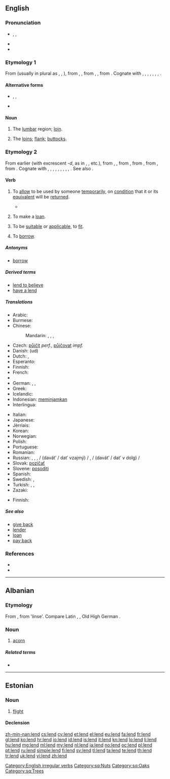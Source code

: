 ==English==

===Pronunciation===
* {{enPR|lĕnd}}, {{IPA|/lɛnd/}}, {{X-SAMPA|/lEnd/}}
* {{audio|en-us-lend.ogg|Audio (US)}}
* {{rhymes|ɛnd}}

===Etymology 1===
From {{etyl|enm|en}} {{term|lende|lang=enm}} (usually in plural as {{term|lendes|lang=enm}}, {{term|leendes|lang=enm}}, {{term|lyndes|lang=enm}}), from {{etyl|ang|en}} {{term|lendenu|lang=ang}}, {{term|lendinu||loins|pos=plural|lang=ang}}, from {{etyl|gem-pro|en}} {{recons|landijō|lang=gem-pro}}, {{recons|landį̄||loin|lang=gem-pro}}, from {{etyl|ine-pro|en}} {{recons|lendʰ-||loin, kidney|lang=ine-pro}}. Cognate with {{etyl|sco|-}} {{term|lend|lang=sco}}, {{term|leynd||the loins, flank, buttocks|lang=sco}}, {{etyl|nl|-}} {{term|lendenen||loins, reins|lang=nl}}, {{etyl|de|-}} {{term|Lenden||loins|lang=de}}, {{etyl|sv|-}} {{term|länder||loins|lang=sv}}, {{etyl|is|-}} {{term|lendar||loins|lang=is}}, {{etyl|la|-}} {{term|lumbus||loin|lang=la}}, {{etyl|ru|-}} {{term|лядвея||thigh, haunch|tr=ljádveja|lang=ru}}.

====Alternative forms====
* {{l|en|leynd}}, {{l|en|leind}}, {{l|en|lind}} {{qualifier|Scotland}}
* {{l|en|lende}} {{qualifier|obsolete}}

====Noun====
{{en-noun|pl1=lends|pl2=linder}}

# {{context|anatomy|UK|_|dialectal|lang=en}} The [[lumbar]] region; [[loin]].
# {{context|UK|_|dialectal|lang=en}} {{context|of a person or animal|lang=en}} The [[loins]]; [[flank]]; [[buttocks]].

===Etymology 2===
From earlier {{term|len|lang=en}} (with excrescent ''-d'', as 	in {{l|en|sound|soun''d''}}, {{l|en|round|roun''d''}}, etc.), from {{etyl|enm|en}} {{term|lenen|lang=enm}}, {{term|lænen|lang=enm}}, from {{etyl|ang|en}} {{term|lænan|lǣnan|to lend; give, grant, lease|lang=ang}}, from {{etyl|gem-pro|en}} {{recons|laihnijaną||to loan|lang=gem-pro}}, from {{etyl|gem-pro|en}} {{recons|laihną||loan|lang=gem-pro}}, from {{etyl|ine-pro|en}} {{recons|leykʷ-||to leave, leave over|lang=ine-pro}}. Cognate with {{etyl|sco|-}} {{term|len|lang=sco}}, {{term|lend||to lend|lang=sco}}, {{etyl|fy|-}} {{term|liene||to lend, borrow, loan|lang=fy}}, {{etyl|nl|-}} {{term|lenen||to lend, borrow, loan|lang=nl}}, {{etyl|de|-}} {{term|lehnen||to borrow, lend out, loan|lang=de}}, {{etyl|sv|-}} {{term|låna||to lend, loan|lang=sv}}, {{etyl|is|-}} {{term|lána||to lend, loan|lang=is}}, {{etyl|is|-}} {{term|léna||to grant|lang=is}}, {{etyl|la|-}} {{term|linquo|linquō|quit, leave, forlet|lang=la}}, {{etyl|grc|-}} {{term|λείπω||leave, release|tr=léipō|lang=grc}}. See also {{l|en|loan}}.

====Verb====
{{en-verb|lends|lending|lent}}

# {{context|transitive|lang=en}} To [[allow]] to be used by someone [[temporarily]], on [[condition]] that it or its [[equivalent]] will be [[#Verb|return]]ed.
#*{{quote-magazine|date=2013-06-01|volume=407|issue=8838|page=71|magazine={{w|The Economist}}
|title=[http://www.economist.com/news/finance-and-economics/21578670-peer-peer-lending-needs-new-name-end-peer-show End of the peer show]
|passage=Finance is seldom romantic. But the idea of peer-to-peer lending comes close. This is an industry that brings together individual savers and lenders on online platforms. Those that want to borrow are matched with those that want to '''lend'''.}}
#: {{usex|I will only '''lend''' you my car if you fill up the tank.}}
#: {{usex|I '''lent''' her 10 euros to pay for the train tickets, and she paid me back the next day.}}
# {{context|intransitive|lang=en}} To make a [[loan]].
# {{context|reflexive|lang=en}} To be [[suitable]] or [[applicable]], to [[fit]].
#: {{usex|Poems do not '''lend''' themselves to translation easily.}}
#: {{usex|The long history of the past does not '''lend''' itself to a simple black and white interpretation.}}
# {{context|proscribed|lang=en}} To [[borrow]].

=====Antonyms=====
* [[borrow]]

=====Derived terms=====
* [[lend to believe]]
* [[have a lend]]

=====Translations=====
{{trans-top|to allow to be used temporarily}}
* Arabic: {{t-|ar|أعار|tr=ʾaʿāra}}
* Burmese: {{t+|my|ငှား|tr=hnga:|sc=Mymr}}
* Chinese:
*: Mandarin: {{t+|cmn|借出|tr=jièchū|sc=Hani}}, {{t+|cmn|借|tr=jiè|sc=Hani}}, {{t+|cmn|貸款|sc=Hani}}, {{t+|cmn|贷款|tr=dàikuǎn|sc=Hani}}
* Czech: [[půjčit]] ''perf.'', [[půjčovat]] ''impf.''
* Danish: {{t+|da|låne}} (ud)
* Dutch: {{t+|nl|lenen}}, {{t+|nl|uitlenen}}
* Esperanto: {{t-|eo|prunti}}
* Finnish: {{t+|fi|lainata}}
* French: {{t+|fr|prêter}}
* {{trreq|ka}}
* German: {{t+|de|leihen}}, {{t+|de|verleihen}}, {{t+|de|borgen}}
* Greek: {{t+|el|δανείζω|tr=daneízo}}
* Icelandic: {{t+|is|lána}}
* Indonesian: [[pinjam|meminjamkan]]
* Interlingua: {{t-|ia|prestar}}
{{trans-mid}}
* Italian: {{t+|it|prestare}}
* Japanese: {{t-|ja|貸す|tr=[[かす]], kasu|sc=Jpan}}
* Jèrriais: {{tø|roa-jer|prêter}}
* Korean: {{t+|ko|빌리다|tr=billida|sc=Kore}}
* Norwegian: {{t+|no|låne}}
* Polish: {{t+|pl|pożyczać}}
* Portuguese: {{t+|pt|emprestar}}
* Romanian: {{t+|ro|împrumuta}}
* Russian: {{t+|ru|одалживать|tr=odálživatʹ}} {{impf}},  {{t+|ru|одолжить|tr=odolžítʹ}} {{pf.}},  {{t+|ru|ссужать|tr=ssužátʹ}} {{impf}}, {{l|ru|давать}} / {{l|ru|дать}} {{l|ru|взаймы}} (davátʹ / datʹ  vzajmý) {{impf}} / {{pf.}}, {{l|ru|давать}} / {{l|ru|дать}} {{l|ru|в}} {{l|ru|долг}} (davátʹ / datʹ v dolg) {{impf}} {{impf}} / {{pf.}}
* Slovak: [[pozičať]]
* Slovene: [[posoditi]]
* Spanish: {{t+|es|prestar}}
* Swedish: {{t+|sv|låna}}, {{t-|sv|låna ut}}
* Turkish: {{t-|tr|borç vermek}}, {{t-|tr|iğreti vermek}}, {{t-|tr|ödünç vermek}}
* Zazaki: {{tø|zza|lendene}}
{{trans-bottom}}

{{trans-top|to make a loan}}
* Finnish: {{t+|fi|lainata}}
{{trans-mid}}
{{trans-bottom}}

=====See also=====
* [[give back]]
* [[lender]]
* [[loan]]
* [[pay back]]

===References===
* {{R:Century 1911}}
* {{R:Webster 1913}}

[[Category:English irregular verbs]]

----

==Albanian==

===Etymology===
From {{etyl|sqj-pro|sq}} {{recons|lenta|lang=sqj-pro}}, from {{etyl|ine-pro|sq}} {{recons|lent|lang=ine-pro}} 'linse'. Compare Latin {{term|lens|lang=la}}, {{term|lentis|lang=la}}, Old High German {{term|linsi|lang=goh}}.

===Noun===
{{sq-noun|g=f}}

# [[acorn]]

=====Related terms=====
* {{l|sq|lëndë}}

[[Category:sq:Nuts]]
[[Category:sq:Oaks]]
[[Category:sq:Trees]]
----

==Estonian==

===Noun===
{{et-noun}}

# [[flight]]

====Declension====
{{rfinfl|et|noun}}

[[zh-min-nan:lend]]
[[cs:lend]]
[[cy:lend]]
[[et:lend]]
[[el:lend]]
[[eu:lend]]
[[fa:lend]]
[[fr:lend]]
[[gl:lend]]
[[ko:lend]]
[[hr:lend]]
[[io:lend]]
[[id:lend]]
[[is:lend]]
[[it:lend]]
[[kn:lend]]
[[lo:lend]]
[[li:lend]]
[[hu:lend]]
[[mg:lend]]
[[ml:lend]]
[[my:lend]]
[[nl:lend]]
[[ja:lend]]
[[no:lend]]
[[oc:lend]]
[[pl:lend]]
[[pt:lend]]
[[ru:lend]]
[[simple:lend]]
[[fi:lend]]
[[sv:lend]]
[[tl:lend]]
[[ta:lend]]
[[te:lend]]
[[th:lend]]
[[tr:lend]]
[[uk:lend]]
[[vi:lend]]
[[zh:lend]]